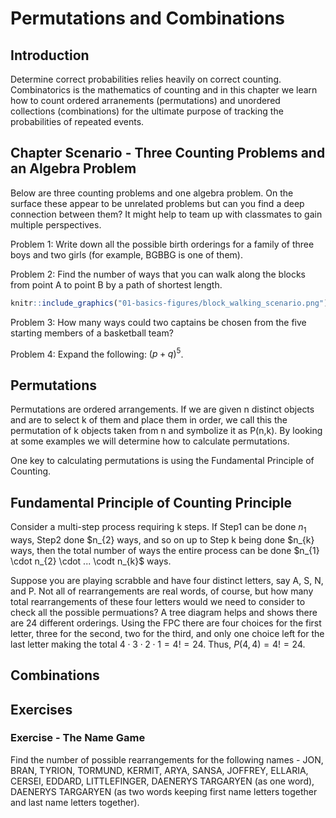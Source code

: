 # Permutations and Combinations {#permutations_and_combinations}

## Introduction {#introduction}

Determine correct probabilities relies heavily on correct counting. Combinatorics is the mathematics of counting and in this chapter we learn how to count ordered arranements (permutations) and unordered collections (combinations) for the ultimate purpose of tracking the probabilities of repeated events.

## Chapter Scenario - Three Counting Problems and an Algebra Problem {#chapter_scenario_three_counting_problems}

Below are three counting problems and one algebra problem. On the surface these appear to be unrelated problems but can you find a deep connection between them? It might help to team up with classmates to gain multiple perspectives. 

Problem 1: Write down all the possible birth orderings for a family of three boys and two girls (for example, BGBBG is one of them).

Problem 2: Find the number of ways that you can walk along the blocks from point A to point B by a path of shortest length.

```r
knitr::include_graphics("01-basics-figures/block_walking_scenario.png")
```

Problem 3: How many ways could two captains be chosen from the five starting members of a basketball team?

Problem 4: Expand the following: $(p + q)^{5}$.


## Permutations {#permutations}

Permutations are ordered arrangements. If we are given n distinct objects and are to select k of them and place them in order, we call this the permutation of k objects taken from n and symbolize it as P(n,k). By looking at some examples we will determine how to calculate permutations.

One key to calculating permutations is using the Fundamental Principle of Counting. 

## Fundamental Principle of Counting Principle{#fundamental_principle_counting}
Consider a multi-step process requiring k steps. If Step1 can be done $n_{1}$ ways, Step2 done $n_{2} ways, and so on up to Step k being done $n_{k} ways, then the total number of ways the entire process can be done $n_{1} \cdot n_{2} \cdot ... \codt n_{k}$ ways.

Suppose you are playing scrabble and have four distinct letters, say A, S, N, and P. Not all of rearrangements are real words, of course, but how many total rearrangements of these four letters would we need to consider to check all the possible permuations? A tree diagram helps and shows there are 24 different orderings. Using the FPC there are four choices for the first letter, three for the second, two for the third, and only one choice left for the last letter making the total $4 \cdot 3 \cdot 2 \cdot 1=4!=24$. Thus, $P(4,4)=4!=24$.



## Combinations {#combinations}

## Exercises {#exercises}

### Exercise - The Name Game 
Find the number of possible rearrangements for the following names - JON, BRAN, TYRION, TORMUND, KERMIT, ARYA, SANSA, JOFFREY, ELLARIA, CERSEI, EDDARD, LITTLEFINGER, DAENERYS TARGARYEN (as one word), DAENERYS TARGARYEN (as two words keeping first name letters together and last name letters together).


